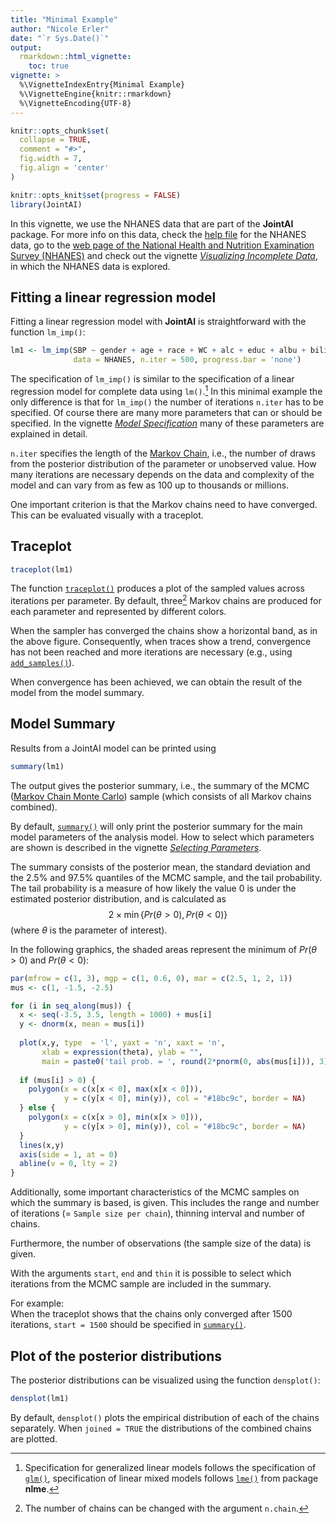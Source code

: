 ```yaml
---
title: "Minimal Example"
author: "Nicole Erler"
date: "`r Sys.Date()`"
output:
  rmarkdown::html_vignette:
    toc: true
vignette: >
  %\VignetteIndexEntry{Minimal Example}
  %\VignetteEngine{knitr::rmarkdown}
  %\VignetteEncoding{UTF-8}
---
```


```r
knitr::opts_chunk$set(
  collapse = TRUE,
  comment = "#>",
  fig.width = 7,
  fig.align = 'center'
)

knitr::opts_knit$set(progress = FALSE)
library(JointAI)
```

In this vignette, we use the NHANES data that are part of the **JointAI** package.
For more info on this data, check the
[help file](https://nerler.github.io/JointAI/reference/NHANES.html) for the NHANES data,
go to the [web page of the National Health and Nutrition Examination Survey (NHANES)](https://www.cdc.gov/nchs/nhanes/index.htm) and check out the vignette 
[*Visualizing Incomplete Data*](https://nerler.github.io/JointAI/articles/VisualizingIncompleteData.html),
in which the NHANES data is explored.

##  Fitting a linear regression model
Fitting a linear regression model with **JointAI** is straightforward with the
function `lm_imp()`:
```r
lm1 <- lm_imp(SBP ~ gender + age + race + WC + alc + educ + albu + bili,
              data = NHANES, n.iter = 500, progress.bar = 'none')
```

The specification of `lm_imp()` is similar to the specification of a
linear regression model for complete data using `lm()`.^[Specification for 
generalized linear models follows the specification of
[`glm()`](https://stat.ethz.ch/R-manual/R-devel/library/stats/html/glm.html),
specification of linear mixed models follows
[`lme()`](https://stat.ethz.ch/R-manual/R-devel/library/nlme/html/lme.html)
from package **nlme**.]
In this minimal example
the only difference is that for `lm_imp()` the number of iterations `n.iter`
has to be specified. Of course there are many more parameters that can or should
be specified.
In the vignette [*Model Specification*](https://nerler.github.io/JointAI/articles/ModelSpecification.html) 
many of these parameters are explained in detail.

`n.iter` specifies the length of the [Markov Chain](https://en.wikipedia.org/wiki/Markov_chain),
i.e., the number of draws from the posterior distribution of the parameter
or unobserved value.
How many iterations are necessary depends on the data and complexity of the
model and can vary from as few as 100 up to thousands or millions. 

One important criterion is that the Markov chains need to have converged.
This can be evaluated visually with a traceplot.

## Traceplot
```r
traceplot(lm1)
```

The function [`traceplot()`](https://nerler.github.io/JointAI/reference/traceplot.html)
produces a plot of the sampled values across 
iterations per parameter. By default, three^[The number of chains can be changed with the argument `n.chain`.] Markov chains are produced for
each parameter and represented by different colors.

When the sampler has converged the chains show a horizontal band, as in the
above figure. Consequently, when traces show a trend, convergence has not been
reached  and more iterations are necessary (e.g., using
[`add_samples()`](https://nerler.github.io/JointAI/reference/add_samples.html)).

When convergence has been achieved, we can obtain the result of the model
from the model summary.

## Model Summary
Results from a JointAI model can be printed using
```r
summary(lm1)
```

The output gives the posterior summary, i.e., the summary of the 
MCMC ([Markov Chain Monte Carlo](https://en.wikipedia.org/wiki/Markov_chain_Monte_Carlo))
sample (which consists of all Markov chains combined).

By default, [`summary()`](https://nerler.github.io/JointAI/reference/summary.JointAI.html)
will only print the posterior summary for the main
model parameters of the analysis model. How to select which parameters are shown
is described in the vignette 
[*Selecting Parameters*](https://nerler.github.io/JointAI/articles/SelectingParameters.html).

The summary consists of the posterior mean, the standard deviation and the 
2.5% and 97.5% quantiles of the MCMC sample, and the tail probability.
The tail probability is a measure of how likely the value 0 is under the 
estimated posterior distribution, and is calculated as 
$$2\times\min\left\{Pr(\theta > 0), Pr(\theta < 0)\right\}$$
(where $\theta$ is the parameter of interest).

In the following graphics, the shaded areas represent the minimum of 
$Pr(\theta > 0)$ and $Pr(\theta < 0)$:
```r
par(mfrow = c(1, 3), mgp = c(1, 0.6, 0), mar = c(2.5, 1, 2, 1))
mus <- c(1, -1.5, -2.5)

for (i in seq_along(mus)) {
  x <- seq(-3.5, 3.5, length = 1000) + mus[i]
  y <- dnorm(x, mean = mus[i])
  
  plot(x,y, type  = 'l', yaxt = 'n', xaxt = 'n',
       xlab = expression(theta), ylab = "",
       main = paste0('tail prob. = ', round(2*pnorm(0, abs(mus[i])), 3)))
  
  if (mus[i] > 0) {
    polygon(x = c(x[x < 0], max(x[x < 0])),
            y = c(y[x < 0], min(y)), col = "#18bc9c", border = NA)
  } else {
    polygon(x = c(x[x > 0], min(x[x > 0])),
            y = c(y[x > 0], min(y)), col = "#18bc9c", border = NA)
  }
  lines(x,y)
  axis(side = 1, at = 0)
  abline(v = 0, lty = 2)
}
```


Additionally, some important characteristics of the MCMC samples on which the
summary is based, is given. This includes the range and number of iterations
(= `Sample size per chain`), thinning interval and number of chains.

Furthermore, the number of observations (the sample size of the data) is given.

With the arguments `start`, `end` and `thin` it is possible to
select which iterations from the MCMC sample are included in the summary.

For example:<br>
When the traceplot shows that the chains only converged after
1500 iterations, `start = 1500` should be specified in
[`summary()`](https://nerler.github.io/JointAI/reference/summary.JointAI.html).

## Plot of the posterior distributions
The posterior distributions can be visualized using the function `densplot()`:
```r
densplot(lm1)
```

By default, `densplot()` plots the empirical distribution of each of the chains
separately. When `joined = TRUE` the distributions of the combined chains
are plotted.
